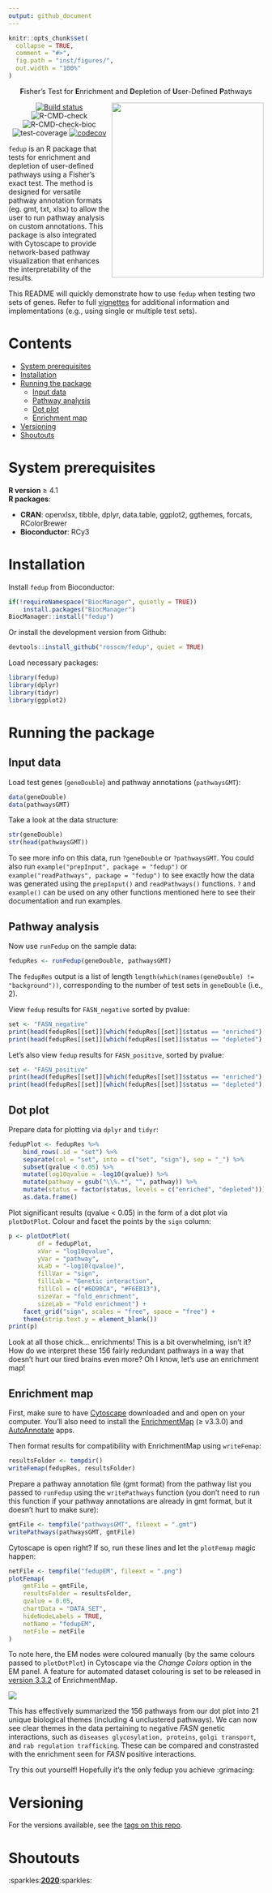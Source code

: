 ```yaml
---
output: github_document
---
```


```r
knitr::opts_chunk$set(
  collapse = TRUE,
  comment = "#>",
  fig.path = "inst/figures/",
  out.width = "100%"
)
```

<div align="center">

**F**isher's Test for **E**nrichment and **D**epletion of **U**ser-Defined **P**athways

<img align="right" width="300" height="345" src="inst/figures/fedup.png">

[![Build status](https://ci.appveyor.com/api/projects/status/qc664qr0kavg99xq?svg=true)](https://ci.appveyor.com/project/rosscm/fedup)
![R-CMD-check](https://github.com/rosscm/fedup/workflows/R-CMD-check/badge.svg)
![R-CMD-check-bioc](https://github.com/rosscm/fedup/workflows/R-CMD-check-bioc/badge.svg)
![test-coverage](https://github.com/rosscm/fedup/workflows/test-coverage/badge.svg)
[![codecov](https://codecov.io/gh/rosscm/fedup/branch/main/graph/badge.svg?token=AVOAV1ILVL)](https://codecov.io/gh/rosscm/fedup)

<div align="left">

`fedup` is an R package that tests for enrichment and depletion of user-defined
pathways using a Fisher's exact test. The method is designed for versatile
pathway annotation formats (eg. gmt, txt, xlsx) to allow the user to run
pathway analysis on custom annotations. This package is also
integrated with Cytoscape to provide network-based pathway visualization
that enhances the interpretability of the results.

This README will quickly demonstrate how to use `fedup` when testing two
sets of genes. Refer to full
[vignettes](https://www.bioconductor.org/packages/release/bioc/html/fedup.html)
for additional information and implementations (e.g., using single or
multiple test sets).

# Contents

- [System prerequisites](#system-prerequisites)
- [Installation](#installation)
- [Running the package](#running-the-package)
  * [Input data](#input-data)
  * [Pathway analysis](#pathway-analysis)
  * [Dot plot](#dot-plot)
  * [Enrichment map](#enrichment-map)
- [Versioning](#versioning)
- [Shoutouts](#shoutouts)

# System prerequisites

**R version** ≥ 4.1  
**R packages**:

-   **CRAN**: openxlsx, tibble, dplyr, data.table, ggplot2, ggthemes,
    forcats, RColorBrewer  
-   **Bioconductor**: RCy3

# Installation

Install `fedup` from Bioconductor:

```r
if(!requireNamespace("BiocManager", quietly = TRUE))
    install.packages("BiocManager")
BiocManager::install("fedup")
```

Or install the development version from Github:

```r
devtools::install_github("rosscm/fedup", quiet = TRUE)
```

Load necessary packages:

```r
library(fedup)
library(dplyr)
library(tidyr)
library(ggplot2)
```

# Running the package
## Input data

Load test genes (`geneDouble`) and pathway annotations (`pathwaysGMT`):

```r
data(geneDouble)
data(pathwaysGMT)
```

Take a look at the data structure:

```r
str(geneDouble)
str(head(pathwaysGMT))
```

To see more info on this data, run `?geneDouble` or `?pathwaysGMT`.
You could also run `example("prepInput", package = "fedup")` or
`example("readPathways", package = "fedup")` to see exactly how the
data was generated using the `prepInput()` and `readPathways()` functions.
`?` and `example()` can be used on any other functions mentioned here to
see their documentation and run examples.

## Pathway analysis

Now use `runFedup` on the sample data:

```r
fedupRes <- runFedup(geneDouble, pathwaysGMT)
```

The `fedupRes` output is a list of length `length(which(names(geneDouble) !=
"background"))`, corresponding to the number of test sets in `geneDouble`
(i.e., 2).

View `fedup` results for `FASN_negative` sorted by pvalue:

```r
set <- "FASN_negative"
print(head(fedupRes[[set]][which(fedupRes[[set]]$status == "enriched"),]))
print(head(fedupRes[[set]][which(fedupRes[[set]]$status == "depleted"),]))
```

Let's also view `fedup` results for `FASN_positive`, sorted by pvalue:

```r
set <- "FASN_positive"
print(head(fedupRes[[set]][which(fedupRes[[set]]$status == "enriched"),]))
print(head(fedupRes[[set]][which(fedupRes[[set]]$status == "depleted"),]))
```

## Dot plot

Prepare data for plotting via `dplyr` and `tidyr`:

```r
fedupPlot <- fedupRes %>%
    bind_rows(.id = "set") %>%
    separate(col = "set", into = c("set", "sign"), sep = "_") %>%
    subset(qvalue < 0.05) %>%
    mutate(log10qvalue = -log10(qvalue)) %>%
    mutate(pathway = gsub("\\%.*", "", pathway)) %>%
    mutate(status = factor(status, levels = c("enriched", "depleted"))) %>%
    as.data.frame()
```

Plot significant results (qvalue < 0.05) in the form of a dot plot via
`plotDotPlot`. Colour and facet the points by the `sign` column:

```r
p <- plotDotPlot(
        df = fedupPlot,
        xVar = "log10qvalue",
        yVar = "pathway",
        xLab = "-log10(qvalue)",
        fillVar = "sign",
        fillLab = "Genetic interaction",
        fillCol = c("#6D90CA", "#F6EB13"),
        sizeVar = "fold_enrichment",
        sizeLab = "Fold enrichment") +
    facet_grid("sign", scales = "free", space = "free") +
    theme(strip.text.y = element_blank())
print(p)
```

Look at all those chick... enrichments! This is a bit overwhelming, isn't it?
How do we interpret these 156 fairly redundant pathways in a way that doesn't
hurt our tired brains even more? Oh I know, let's use an enrichment map!

## Enrichment map

First, make sure to have
[Cytoscape](https://cytoscape.org/download.html) downloaded and and open
on your computer. You’ll also need to install the
[EnrichmentMap](http://apps.cytoscape.org/apps/enrichmentmap) (≥ v3.3.0) and
[AutoAnnotate](http://apps.cytoscape.org/apps/autoannotate) apps.

Then format results for compatibility with EnrichmentMap using `writeFemap`:

```r
resultsFolder <- tempdir()
writeFemap(fedupRes, resultsFolder)
```

Prepare a pathway annotation file (gmt format) from the pathway list you
passed to `runFedup` using the `writePathways` function (you don't need to run
this function if your pathway annotations are already in gmt format, but it
doesn't hurt to make sure):

```r
gmtFile <- tempfile("pathwaysGMT", fileext = ".gmt")
writePathways(pathwaysGMT, gmtFile)
```

Cytoscape is open right? If so, run these lines and let the `plotFemap`
magic happen:

```r
netFile <- tempfile("fedupEM", fileext = ".png")
plotFemap(
    gmtFile = gmtFile,
    resultsFolder = resultsFolder,
    qvalue = 0.05,
    chartData = "DATA_SET",
    hideNodeLabels = TRUE,
    netName = "fedupEM",
    netFile = netFile
)
```

To note here, the EM nodes were coloured manually (by the same colours passed to
`plotDotPlot`) in Cytoscape via the *Change Colors* option in the EM panel.
A feature for automated dataset colouring is set to be released in
[version 3.3.2](https://github.com/BaderLab/EnrichmentMapApp/issues/455)
of EnrichmentMap.

![](inst/figures/fedupEM.png)

This has effectively summarized the 156 pathways from our dot plot into 21
unique biological themes (including 4 unclustered pathways). We can now see
clear themes in the data pertaining to negative *FASN* genetic interactions,
such as `diseases glycosylation, proteins`, `golgi transport`, and
`rab regulation trafficking`. These can be compared and constrasted with the
enrichment seen for *FASN* positive interactions.

Try this out yourself! Hopefully it’s the only fedup you achieve
:grimacing:

# Versioning

For the versions available, see the [tags on this
repo](https://github.com/rosscm/fedup/tags).

# Shoutouts

:sparkles:[**2020**](https://media.giphy.com/media/z9AUvhAEiXOqA/giphy.gif):sparkles:

